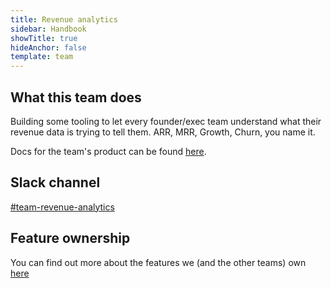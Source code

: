 ```yaml
---
title: Revenue analytics
sidebar: Handbook
showTitle: true
hideAnchor: false
template: team
---
```


## What this team does

Building some tooling to let every founder/exec team understand what their revenue data is trying to tell them. ARR, MRR, Growth, Churn, you name it.

Docs for the team's product can be found [here](/docs/revenue-analytics).

## Slack channel

[#team-revenue-analytics](https://posthog.slack.com/messages/team-revenue-analytics)

## Feature ownership
You can find out more about the features we (and the other teams) own [here](/handbook/engineering/feature-ownership)
